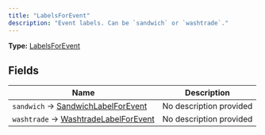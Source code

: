```yaml
---
title: "LabelsForEvent"
description: "Event labels. Can be `sandwich` or `washtrade`."
---
```


**Type:** [LabelsForEvent](/api-reference/types/labelsforevent)

## Fields

| Name | Description |
|------|-------------|
| `sandwich` → [SandwichLabelForEvent](/api-reference/types/sandwichlabelforevent) | No description provided |
| `washtrade` → [WashtradeLabelForEvent](/api-reference/types/washtradelabelforevent) | No description provided |

